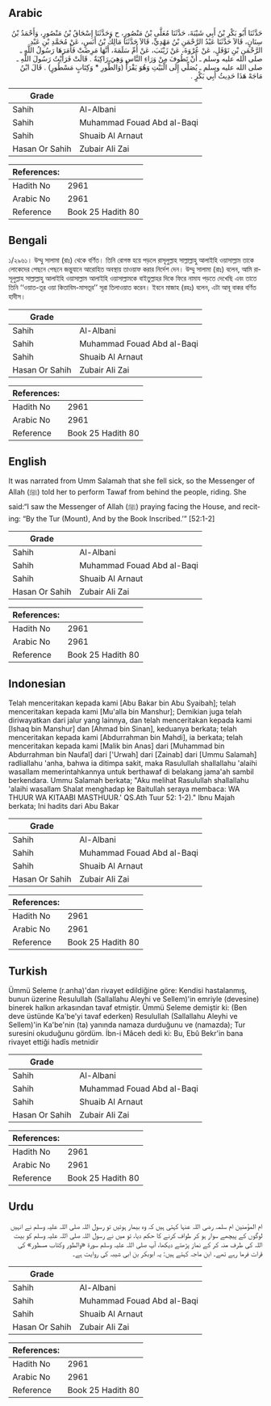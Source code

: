 ## Arabic


<div dir="rtl" lang="ar" style={{fontSize:'larger',backgroundColor:'#f8f9fa',padding:20}}>
حَدَّثَنَا أَبُو بَكْرِ بْنُ أَبِي شَيْبَةَ، حَدَّثَنَا مُعَلَّى بْنُ مَنْصُورٍ، ح وَحَدَّثَنَا إِسْحَاقُ بْنُ مَنْصُورٍ، وَأَحْمَدُ بْنُ سِنَانٍ، قَالاَ حَدَّثَنَا عَبْدُ الرَّحْمَنِ بْنُ مَهْدِيٍّ، قَالاَ حَدَّثَنَا مَالِكُ بْنُ أَنَسٍ، عَنْ مُحَمَّدِ بْنِ عَبْدِ الرَّحْمَنِ بْنِ نَوْفَلٍ، عَنْ عُرْوَةَ، عَنْ زَيْنَبَ، عَنْ أُمِّ سَلَمَةَ، أَنَّهَا مَرِضَتْ فَأَمَرَهَا رَسُولُ اللَّهِ ـ صلى الله عليه وسلم ـ أَنْ تَطُوفَ مِنْ وَرَاءِ النَّاسِ وَهِيَ رَاكِبَةٌ ‏.‏ قَالَتْ فَرَأَيْتُ رَسُولَ اللَّهِ ـ صلى الله عليه وسلم ـ يُصَلِّي إِلَى الْبَيْتِ وَهُوَ يَقْرَأُ ‏(وَالطُّورِ * وَكِتَابٍ مَسْطُورٍ)‏ ‏.‏ قَالَ ابْنُ مَاجَهْ هَذَا حَدِيثُ أَبِي بَكْرٍ ‏.‏
</div>
<div style={{backgroundColor:'#f8f9fa',padding:20, marginBottom: 10}}><table> <thead> <tr> <th>Grade</th> <th></th> </tr> </thead> <tbody> <tr><td>Sahih</td><td>Al-Albani</td></tr><tr><td>Sahih</td><td>Muhammad Fouad Abd al-Baqi</td></tr><tr><td>Sahih</td><td>Shuaib Al Arnaut</td></tr><tr><td>Hasan Or Sahih</td><td>Zubair Ali Zai</td></tr></tbody></table><table> <thead> <tr> <th>References:</th> <th></th> </tr> </thead> <tbody><tr><td>Hadith No</td><td>2961</td></tr><tr><td>Arabic No</td><td>2961</td></tr><tr><td>Reference</td><td>Book 25 Hadith 80</td></tr></tbody></table></div>

## Bengali


<div dir="ltr" lang="bn" style={{fontSize:'larger',backgroundColor:'#f8f9fa',padding:20}}>
১/২৯৬১। উম্মু সালামা (রাঃ) থেকে বর্ণিত। তিনি রোগস্ত হয়ে পড়লে রাসূলুল্লাহ সাল্লাল্লাহু আলাইহি ওয়াসাল্লাম তাকে লোকেদের পেছনে পেছনে জন্তুযানে আরোহিত অবস্থায় তাওয়াফ করার নির্দেশ দেন। উম্মু সালামা (রাঃ) বলেন, আমি রাসূলুল্লাহ সাল্লাল্লাহু আলাইহি ওয়াসাল্লাম আলাইহি ওয়াসাল্লামকে বাইতুল্লাহর দিকে ফিরে নামায পড়তে দেখেছি এবং তাতে তিনি ‘‘ওয়াত-তূর ওয়া কিতাবিম-মাসতূর’’ সূরা তিলাওয়াত করেন। ইবনে মাজাহ (রহঃ) বলেন, এটা আবূ বাকর বর্ণিত হাদীস।
</div>
<div style={{backgroundColor:'#f8f9fa',padding:20, marginBottom: 10}}><table> <thead> <tr> <th>Grade</th> <th></th> </tr> </thead> <tbody> <tr><td>Sahih</td><td>Al-Albani</td></tr><tr><td>Sahih</td><td>Muhammad Fouad Abd al-Baqi</td></tr><tr><td>Sahih</td><td>Shuaib Al Arnaut</td></tr><tr><td>Hasan Or Sahih</td><td>Zubair Ali Zai</td></tr></tbody></table><table> <thead> <tr> <th>References:</th> <th></th> </tr> </thead> <tbody><tr><td>Hadith No</td><td>2961</td></tr><tr><td>Arabic No</td><td>2961</td></tr><tr><td>Reference</td><td>Book 25 Hadith 80</td></tr></tbody></table></div>

## English


<div dir="ltr" lang="en" style={{fontSize:'larger',backgroundColor:'#f8f9fa',padding:20}}>
It was narrated from Umm Salamah that she fell sick, so the Messenger of Allah (ﷺ) told her to perform Tawaf from behind the people, riding. She said:“I saw the Messenger of Allah (ﷺ) praying facing the House, and reciting: “By the Tur (Mount), And by the Book Inscribed.’” [52:1-2]
</div>
<div style={{backgroundColor:'#f8f9fa',padding:20, marginBottom: 10}}><table> <thead> <tr> <th>Grade</th> <th></th> </tr> </thead> <tbody> <tr><td>Sahih</td><td>Al-Albani</td></tr><tr><td>Sahih</td><td>Muhammad Fouad Abd al-Baqi</td></tr><tr><td>Sahih</td><td>Shuaib Al Arnaut</td></tr><tr><td>Hasan Or Sahih</td><td>Zubair Ali Zai</td></tr></tbody></table><table> <thead> <tr> <th>References:</th> <th></th> </tr> </thead> <tbody><tr><td>Hadith No</td><td>2961</td></tr><tr><td>Arabic No</td><td>2961</td></tr><tr><td>Reference</td><td>Book 25 Hadith 80</td></tr></tbody></table></div>

## Indonesian


<div dir="ltr" lang="id" style={{fontSize:'larger',backgroundColor:'#f8f9fa',padding:20}}>
Telah menceritakan kepada kami [Abu Bakar bin Abu Syaibah]; telah menceritakan kepada kami [Mu'alla bin Manshur]; Demikian juga telah diriwayatkan dari jalur yang lainnya, dan telah menceritakan kepada kami [Ishaq bin Manshur] dan [Ahmad bin Sinan], keduanya berkata; telah menceritakan kepada kami [Abdurrahman bin Mahdi], ia berkata; telah menceritakan kepada kami [Malik bin Anas] dari [Muhammad bin Abdurrahman bin Naufal] dari ['Urwah] dari [Zainab] dari [Ummu Salamah] radliallahu 'anha, bahwa ia ditimpa sakit, maka Rasulullah shallallahu 'alaihi wasallam memerintahkannya untuk berthawaf di belakang jama'ah sambil berkendara. Ummu Salamah berkata; "Aku melihat Rasulullah shallallahu 'alaihi wasallam Shalat menghadap ke Baitullah seraya membaca: WA THUUR WA KITAABI MASTHUUR.' QS.Ath Tuur 52: 1-2)." Ibnu Majah berkata; Ini hadits dari Abu Bakar
</div>
<div style={{backgroundColor:'#f8f9fa',padding:20, marginBottom: 10}}><table> <thead> <tr> <th>Grade</th> <th></th> </tr> </thead> <tbody> <tr><td>Sahih</td><td>Al-Albani</td></tr><tr><td>Sahih</td><td>Muhammad Fouad Abd al-Baqi</td></tr><tr><td>Sahih</td><td>Shuaib Al Arnaut</td></tr><tr><td>Hasan Or Sahih</td><td>Zubair Ali Zai</td></tr></tbody></table><table> <thead> <tr> <th>References:</th> <th></th> </tr> </thead> <tbody><tr><td>Hadith No</td><td>2961</td></tr><tr><td>Arabic No</td><td>2961</td></tr><tr><td>Reference</td><td>Book 25 Hadith 80</td></tr></tbody></table></div>

## Turkish


<div dir="ltr" lang="tr" style={{fontSize:'larger',backgroundColor:'#f8f9fa',padding:20}}>
Ümmü Seleme (r.anha)'dan rivayet edildiğine göre: Kendisi hastalanmış, bunun üzerine Resulullah (Sallallahu Aleyhi ve Sellem)'in emriyle (devesine) binerek halkın arkasından tavaf etmiştir. Ümmü Seleme demiştir ki: (Ben deve üstünde Ka'be'yi tavaf ederken) Resulullah (Sallallahu Aleyhi ve Sellem)'in Ka'be'nin (ta) yanında namaza durduğunu ve (namazda); Tur suresini okuduğunu gördüm. İbn-i Mâceh dedi ki: Bu, Ebû Bekr'in bana rivayet ettiği hadîs metnidir
</div>
<div style={{backgroundColor:'#f8f9fa',padding:20, marginBottom: 10}}><table> <thead> <tr> <th>Grade</th> <th></th> </tr> </thead> <tbody> <tr><td>Sahih</td><td>Al-Albani</td></tr><tr><td>Sahih</td><td>Muhammad Fouad Abd al-Baqi</td></tr><tr><td>Sahih</td><td>Shuaib Al Arnaut</td></tr><tr><td>Hasan Or Sahih</td><td>Zubair Ali Zai</td></tr></tbody></table><table> <thead> <tr> <th>References:</th> <th></th> </tr> </thead> <tbody><tr><td>Hadith No</td><td>2961</td></tr><tr><td>Arabic No</td><td>2961</td></tr><tr><td>Reference</td><td>Book 25 Hadith 80</td></tr></tbody></table></div>

## Urdu


<div dir="rtl" lang="ur" style={{fontSize:'larger',backgroundColor:'#f8f9fa',padding:20}}>
ام المؤمنین ام سلمہ رضی اللہ عنہا کہتی ہیں کہ وہ بیمار ہوئیں تو رسول اللہ صلی اللہ علیہ وسلم نے انہیں لوگوں کے پیچھے سوار ہو کر طواف کرنے کا حکم دیا، تو میں نے رسول اللہ صلی اللہ علیہ وسلم کو بیت اللہ کی طرف منہ کر کے نماز پڑھتے دیکھا، آپ صلی اللہ علیہ وسلم سورۃ «والطور وكتاب مسطور» کی قرات فرما رہے تھے۔ ابن ماجہ کہتے ہیں: یہ ابوبکر بن ابی شیبہ کی روایت ہے۔
</div>
<div style={{backgroundColor:'#f8f9fa',padding:20, marginBottom: 10}}><table> <thead> <tr> <th>Grade</th> <th></th> </tr> </thead> <tbody> <tr><td>Sahih</td><td>Al-Albani</td></tr><tr><td>Sahih</td><td>Muhammad Fouad Abd al-Baqi</td></tr><tr><td>Sahih</td><td>Shuaib Al Arnaut</td></tr><tr><td>Hasan Or Sahih</td><td>Zubair Ali Zai</td></tr></tbody></table><table> <thead> <tr> <th>References:</th> <th></th> </tr> </thead> <tbody><tr><td>Hadith No</td><td>2961</td></tr><tr><td>Arabic No</td><td>2961</td></tr><tr><td>Reference</td><td>Book 25 Hadith 80</td></tr></tbody></table></div>